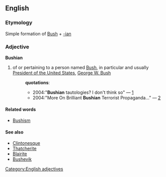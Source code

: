 == English ==
=== Etymology ===
Simple formation of [[Bush]] + [[-ian]]
=== Adjective ===
[[Category:English adjectives]]
'''Bushian'''
# of or pertaining to a person named [[Bush]], in particular and usually [[w:President of the United States|President of the United States]], [[w:George W. Bush|George W. Bush]]
#:'''quotations''':
#:*2004:"'''Bushian''' tautologies? I don't think so" &mdash; [http://itre.cis.upenn.edu/~myl/languagelog/archives/001588.html]
#:*2004:"More On Brilliant '''Bushian''' Terrorist Propaganda…" &mdash; [http://thegameandhowweplayedit.com/index.php?p=235]

==== Related words ====
* [[Bushism]]
==== See also ====
* [[Clintonesque]]
* [[Thatcherite]]
* [[Blairite]]
* [[Bushevik]]